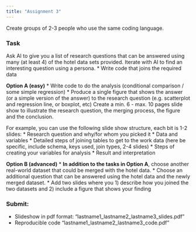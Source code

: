 ```yaml
---
title: "Assignment 3"
---
```


Create groups of 2-3 people who use the same coding language.

### Task
Ask AI to give you a list of research questions that can be answered using many (at least 4) of the hotel data sets provided. Iterate with AI to find an interesting question using a persona.
* Write code that joins the required data

**Option A (easy)**
* Write code to do the analysis (conditional comparison / some simple regression)
* Produce a single figure that shows the answer (or a simple version of the answer) to the research question (e.g. scatterplot and regression line, or boxplot, etc)
Create a min. 6 - max. 10 pages slide show to illustrate the research question, the merging process, the figure and the conclusion.

For example, you can use the following slide show structure, each bit is 1-2 slides:
* Research question and why/for whom you picked it
* Data and variables
* Detailed steps of joining tables to get to the work data (here be specific, include schema, keys used, join types, 2-4 slides)
* Steps of creating your variables for analysis
* Result and interpretation
  
**Option B (advanced)**
* **In addition to the tasks in Option A**, choose another real-world dataset that could be merged with the hotel data.
* Choose an additional question that can be answered using the hotel data and the newly merged dataset.
* Add two slides where you 1) describe how you joined the two datasets and 2) include a figure that shows your finding



### Submit:
* Slideshow in pdf format: "lastname1_lastname2_lastname3_slides.pdf"
* Reproducible code "lastname1_lastname2_lastname3_code.pdf"